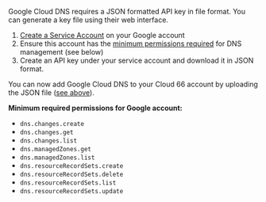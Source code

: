 Google Cloud DNS requires a JSON formatted API key in file format. You can generate a key file using their web interface. 

1. [Create a Service Account](https://developers.google.com/identity/protocols/oauth2/service-account#creatinganaccount) on your Google account 
2. Ensure this account has the [minimum permissions required](https://cloud.google.com/dns/docs/access-control#permissions_and_roles) for DNS management (see below)
3. Create an API key under your service account and download it in JSON format. 

You can now add Google Cloud DNS to your Cloud 66 account by uploading the JSON file ([see above](#set-up-a-dns-provider)).

**Minimum required permissions for Google account:**

- `dns.changes.create`
- `dns.changes.get`
- `dns.changes.list`
- `dns.managedZones.get`
- `dns.managedZones.list`
- `dns.resourceRecordSets.create`
- `dns.resourceRecordSets.delete`
- `dns.resourceRecordSets.list`
- `dns.resourceRecordSets.update`